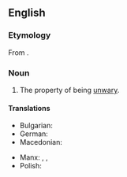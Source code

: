 ==English==

===Etymology===
From {{af|en|unwary|-ness}}.

===Noun===
{{en-noun|-|es}}

# The property of being [[unwary]].

====Translations====
{{trans-top|the property of being unwary}}
* Bulgarian: {{t+|bg|невнима́телност|f}}
* German: {{t+|de|Unachtsamkeit|f}}
* Macedonian: {{t|mk|невнимателност|f}}
{{trans-mid}}
* Manx: {{t|gv|neuhastid|m}}, {{t|gv|neuarrey|m}}, {{t|gv|neuhwoaie|m}}
* Polish: {{t|pl|nieostrożność|f}}
{{trans-bottom}}